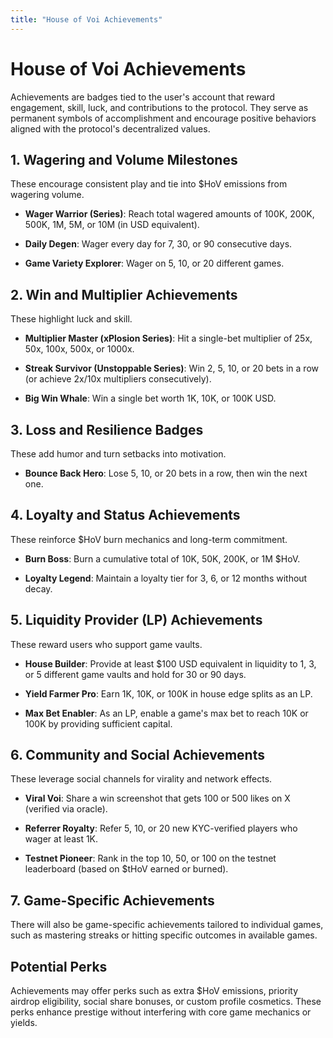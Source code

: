 ```yaml
---
title: "House of Voi Achievements"
---
```


# House of Voi Achievements

Achievements are badges tied to the user's account that reward engagement, skill, luck, and contributions to the protocol. They serve as permanent symbols of accomplishment and encourage positive behaviors aligned with the protocol's decentralized values.

## 1. Wagering and Volume Milestones
These encourage consistent play and tie into $HoV emissions from wagering volume.

- **Wager Warrior (Series)**: Reach total wagered amounts of 100K, 200K, 500K, 1M, 5M, or 10M (in USD equivalent).

- **Daily Degen**: Wager every day for 7, 30, or 90 consecutive days.

- **Game Variety Explorer**: Wager on 5, 10, or 20 different games.

## 2. Win and Multiplier Achievements
These highlight luck and skill.

- **Multiplier Master (xPlosion Series)**: Hit a single-bet multiplier of 25x, 50x, 100x, 500x, or 1000x.

- **Streak Survivor (Unstoppable Series)**: Win 2, 5, 10, or 20 bets in a row (or achieve 2x/10x multipliers consecutively).

- **Big Win Whale**: Win a single bet worth 1K, 10K, or 100K USD.

## 3. Loss and Resilience Badges
These add humor and turn setbacks into motivation.

- **Bounce Back Hero**: Lose 5, 10, or 20 bets in a row, then win the next one.

## 4. Loyalty and Status Achievements
These reinforce $HoV burn mechanics and long-term commitment.

- **Burn Boss**: Burn a cumulative total of 10K, 50K, 200K, or 1M $HoV.

- **Loyalty Legend**: Maintain a loyalty tier for 3, 6, or 12 months without decay.

## 5. Liquidity Provider (LP) Achievements
These reward users who support game vaults.

- **House Builder**: Provide at least $100 USD equivalent in liquidity to 1, 3, or 5 different game vaults and hold for 30 or 90 days.

- **Yield Farmer Pro**: Earn 1K, 10K, or 100K in house edge splits as an LP.

- **Max Bet Enabler**: As an LP, enable a game's max bet to reach 10K or 100K by providing sufficient capital.

## 6. Community and Social Achievements
These leverage social channels for virality and network effects.

- **Viral Voi**: Share a win screenshot that gets 100 or 500 likes on X (verified via oracle).

- **Referrer Royalty**: Refer 5, 10, or 20 new KYC-verified players who wager at least 1K.

- **Testnet Pioneer**: Rank in the top 10, 50, or 100 on the testnet leaderboard (based on $tHoV earned or burned).

## 7. Game-Specific Achievements
There will also be game-specific achievements tailored to individual games, such as mastering streaks or hitting specific outcomes in available games.

## Potential Perks
Achievements may offer perks such as extra $HoV emissions, priority airdrop eligibility, social share bonuses, or custom profile cosmetics. These perks enhance prestige without interfering with core game mechanics or yields.